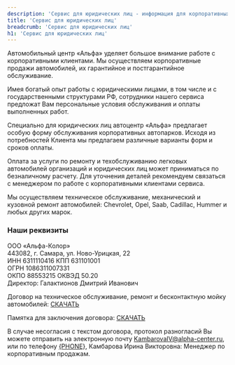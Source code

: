 ```yaml
---
description: 'Сервис для юридических лиц - информация для корпоративных клиентов центра Альфа.'
title: 'Сервис для юридических лиц'
breadcrumb: 'Сервис для юридических лиц'
h1: 'Сервис для юридических лиц'
---
```


<p>
	 Автомобильный центр «Альфа» уделяет большое внимание работе с корпоративными клиентами. Мы осуществляем корпоративные продажи автомобилей, их гарантийное и постгарантийное обслуживание.
</p>
<p>
	 Имея богатый опыт работы с юридическими лицами, в том числе и с государственными структурами РФ, сотрудники нашего сервиса предложат Вам персональные условия обслуживания и оплаты выполненных работ.
</p>
<p>
	 Специально для юридических лиц автоцентр «Альфа» предлагает особую форму обслуживания корпоративных автопарков. Исходя из потребностей Клиента мы предлагаем различные варианты форм и сроков оплаты.
</p>
<p>
	 Оплата за услуги по ремонту и техобслуживанию легковых автомобилей организаций и юридических лиц может приниматься по безналичному расчету. Для уточнения деталей рекомендуем связаться с менеджером по работе с корпоративными клиентами сервиса.
</p>
<p>
	 Мы осуществляем техническое обслуживание, механический и кузовной ремонт автомобилей: Chevrolet, Opel, Saab, Cadillac, Hummer и любых других марок.
</p>
<h3>Наши реквизиты</h3>
<p>
	 ООО «Альфа-Колор»<br />
	 443082, г. Самара, ул. Ново-Урицкая, 22<br />
	 ИНН 6311110416 КПП 631101001<br />
	 ОГРН 1086311007331<br />
	 ОКПО 88553215 ОКВЭД 50.20<br />
	 Директор: Галактионов Дмитрий Иванович
</p>
<p>
	 Договор на техническое обслуживание, ремонт и бесконтактную мойку автомобилей: <a href="/files/corporate_clients/services_for_legal_entities/2017_10_16%20Dogovor%20na%20TO%20R%20i%20moyku%20-%20predoplata.doc" target="_blank">СКАЧАТЬ</a>
</p>
<p>
	 Памятка для заключения договора: <a href="/files/corporate_clients/services_for_legal_entities/2017_10_16%20Pamyatka%20dlya%20zaklyucheniya%20dogovora.doc" target="_blank">СКАЧАТЬ</a>
</p>
<p>
	 В случае несогласия с текстом договора, протокол разногласий Вы можете отправить на электронную почту <a href="mailto:KambarovaIV@alpha-center.ru">KambarovaIV@alpha-center.ru</a>, или по телефону <a href={`tel:${phoneFormat(PHONE)}`}>{PHONE}</a>, Камбарова Ирина Викторовна: Менеджер по корпоративным продажам.
</p>